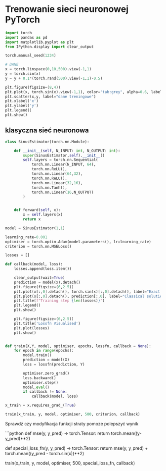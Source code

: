 # Trenowanie sieci neuronowej PyTorch

```python
import torch
import pandas as pd 
import matplotlib.pyplot as plt
from IPython.display import clear_output

torch.manual_seed(1234)

# DANE 
x = torch.linspace(0,10,500).view(-1,1)
y = torch.sin(x)
y = y + 0.1*(torch.rand(500).view(-1,1)-0.5)

plt.figure(figsize=(8,4))
plt.plot(x, torch.sin(x).view(-1,1), color="tab:grey", alpha=0.6, label="sin(x)")
plt.scatter(x,y, label="dane treningowe")
plt.xlabel('x')
plt.ylabel('y')
plt.legend()
plt.show()
```

## klasyczna sieć neuronowa

```python
class SinusEstimator(torch.nn.Module):

    def __init__(self, N_INPUT: int, N_OUTPUT: int):
        super(SinusEstimator,self).__init__()
        self.layers = torch.nn.Sequential(
            torch.nn.Linear(N_INPUT, 64),
            torch.nn.ReLU(),
            torch.nn.Linear(64,32),
            torch.nn.ReLU(),
            torch.nn.Linear(32,16),
            torch.nn.Tanh(),
            torch.nn.Linear(16,N_OUTPUT)
        )


    def forward(self, x):
        x = self.layers(x)
        return x

model = SinusEstimator(1,1)

learning_rate=0.001
optimiser = torch.optim.Adam(model.parameters(), lr=learning_rate)
criterion = torch.nn.MSELoss()

losses = []

def callback(model, loss):
    losses.append(loss.item())

    clear_output(wait=True)
    prediction = model(x).detach()
    plt.figure(figsize=(6,2.5))
    plt.plot(x[:,0].detach(), torch.sin(x)[:,0].detach(), label="Exact solution", color="tab:grey", alpha=0.6)
    plt.plot(x[:,0].detach(), prediction[:,0], label="Classical solution", color="tab:green")
    plt.title(f"Training step {len(losses)}")
    plt.legend()
    plt.show()

    plt.figure(figsize=(6,2.5))
    plt.title('Lossfn Visualised')
    plt.plot(losses)
    plt.show()


def train(X,Y, model, optimiser, epochs, lossfn, callback = None):
    for epoch in range(epochs):
        model.train()
        prediction = model(X)
        loss = lossfn(prediction, Y)

        optimiser.zero_grad()
        loss.backward()
        optimiser.step()
        model.eval()
        if callback != None:
            callback(model, loss)

x_train = x.requires_grad_(True)

train(x_train, y, model, optimiser, 500, criterion, callback)
```


Sprawdź czy modyfikacja funkcji straty pomoze polepszyć wynik

```python
def mse(y, y_pred) -> torch.Tensor:
    return torch.mean((y-y_pred)**2)

def special_loss_fn(y, y_pred) -> torch.Tensor:
    return mse(y, y_pred) + torch.mean((y_pred - torch.sin(x))**2)

train(x_train, y, model, optimiser, 500, special_loss_fn, callback)

